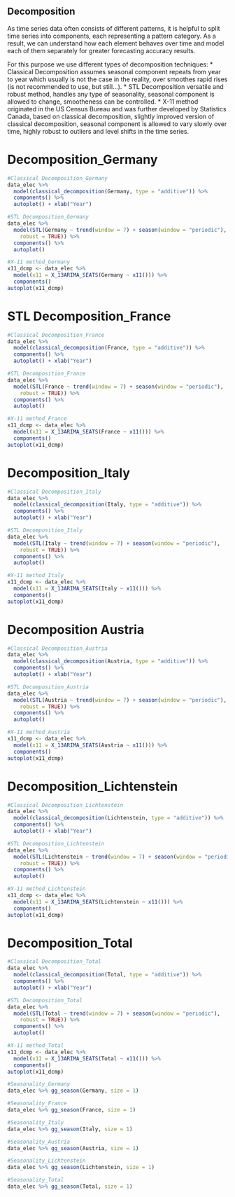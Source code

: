 ## Decomposition
As time series data often consists of different patterns, it is helpful to split time series into components, each representing a pattern category. As a result, we can understand how each element behaves over time and model each of them separately for greater forecasting accuracy results. 

For this purpose we use different types of decomposition techniques:
* Classical Decomposition assumes seasonal component repeats from year to year which usually is not the case in the reality, over smoothes rapid rises (is not recommended to use, but still...).
* STL Decomposition versatile and robust method, handles any type of seasonality, seasonal component is allowed to change, smootheness can be controlled.
* X-11 method originated in the US Census Bureau and was further developed by Statistics Canada, based on classical decomposition, slightly improved version of classical decomposition, seasonal component is allowed to vary slowly over time, highly robust to outliers and level shifts in the time series.

# Decomposition_Germany
```r
#Classical Decomposition_Germany
data_elec %>%
  model(classical_decomposition(Germany, type = "additive")) %>%
  components() %>%
  autoplot() + xlab("Year")

#STL Decomposition_Germany
data_elec %>%
  model(STL(Germany ~ trend(window = 7) + season(window = "periodic"),
    robust = TRUE)) %>%
  components() %>%
  autoplot()

#X-11 method_Germany
x11_dcmp <- data_elec %>%
  model(x11 = X_13ARIMA_SEATS(Germany ~ x11())) %>%
  components()
autoplot(x11_dcmp)

```
# STL Decomposition_France
```r
#Classical Decomposition_France
data_elec %>%
  model(classical_decomposition(France, type = "additive")) %>%
  components() %>%
  autoplot() + xlab("Year")

#STL Decomposition_France
data_elec %>%
  model(STL(France ~ trend(window = 7) + season(window = "periodic"),
    robust = TRUE)) %>%
  components() %>%
  autoplot()

#X-11 method_France
x11_dcmp <- data_elec %>%
  model(x11 = X_13ARIMA_SEATS(France ~ x11())) %>%
  components()
autoplot(x11_dcmp)
```
# Decomposition_Italy
```r
#Classical Decomposition_Italy
data_elec %>%
  model(classical_decomposition(Italy, type = "additive")) %>%
  components() %>%
  autoplot() + xlab("Year")

#STL Decomposition_Italy
data_elec %>%
  model(STL(Italy ~ trend(window = 7) + season(window = "periodic"),
    robust = TRUE)) %>%
  components() %>%
  autoplot()

#X-11 method_Italy
x11_dcmp <- data_elec %>%
  model(x11 = X_13ARIMA_SEATS(Italy ~ x11())) %>%
  components()
autoplot(x11_dcmp)
```
# Decomposition Austria
```r
#Classical Decomposition_Austria
data_elec %>%
  model(classical_decomposition(Austria, type = "additive")) %>%
  components() %>%
  autoplot() + xlab("Year")

#STL Decomposition_Austria
data_elec %>%
  model(STL(Austria ~ trend(window = 7) + season(window = "periodic"),
    robust = TRUE)) %>%
  components() %>%
  autoplot()

#X-11 method_Austria
x11_dcmp <- data_elec %>%
  model(x11 = X_13ARIMA_SEATS(Austria ~ x11())) %>%
  components()
autoplot(x11_dcmp)

```
# Decomposition_Lichtenstein
```r
#Classical Decomposition_Lichtenstein
data_elec %>%
  model(classical_decomposition(Lichtenstein, type = "additive")) %>%
  components() %>%
  autoplot() + xlab("Year")

#STL Decomposition_Lichtenstein
data_elec %>%
  model(STL(Lichtenstein ~ trend(window = 7) + season(window = "periodic"),
    robust = TRUE)) %>%
  components() %>%
  autoplot()

#X-11 method_Lichtenstein
x11_dcmp <- data_elec %>%
  model(x11 = X_13ARIMA_SEATS(Lichtenstein ~ x11())) %>%
  components()
autoplot(x11_dcmp)
```
# Decomposition_Total
```r
#Classical Decomposition_Total
data_elec %>%
  model(classical_decomposition(Total, type = "additive")) %>%
  components() %>%
  autoplot() + xlab("Year")

#STL Decomposition_Total
data_elec %>%
  model(STL(Total ~ trend(window = 7) + season(window = "periodic"),
    robust = TRUE)) %>%
  components() %>%
  autoplot()

#X-11 method_Total
x11_dcmp <- data_elec %>%
  model(x11 = X_13ARIMA_SEATS(Total ~ x11())) %>%
  components()
autoplot(x11_dcmp)
```

```r
#Seasonality_Germany
data_elec %>% gg_season(Germany, size = 1)

#Seasonality_France
data_elec %>% gg_season(France, size = 1)

#Seasonality_Italy
data_elec %>% gg_season(Italy, size = 1)

#Seasonality_Austria
data_elec %>% gg_season(Austria, size = 1)

#Seasonality_Lichtenstein
data_elec %>% gg_season(Lichtenstein, size = 1)

#Seasonality_Total
data_elec %>% gg_season(Total, size = 1)

```
